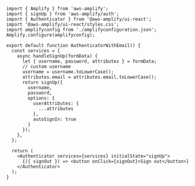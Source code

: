 ```jsx{8}
import { Amplify } from 'aws-amplify';
import { signUp } from 'aws-amplify/auth';
import { Authenticator } from '@aws-amplify/ui-react';
import '@aws-amplify/ui-react/styles.css';
import amplifyconfig from './amplifyconfiguration.json';
Amplify.configure(amplifyconfig);

export default function AuthenticatorWithEmail() {
  const services = {
    async handleSignUp(formData) {
      let { username, password, attributes } = formData;
      // custom username
      username = username.toLowerCase();
      attributes.email = attributes.email.toLowerCase();
      return signUp({
        username,
        password,
        options: {
          userAttributes: {
            ...attributes
          },
          autoSignIn: true
        }
      });
    },
  };

  return (
    <Authenticator services={services} initialState="signUp">
      {({ signOut }) => <button onClick={signOut}>Sign out</button>}
    </Authenticator>
  );
}
```
